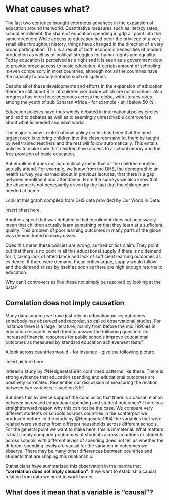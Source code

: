 # What causes what?

<!-- ## Contents -->

<!-- In this lecture we discuss what causation means in a statistical sense, why we need be careful to distinguish between causation and correlation. -->

<!-- 1. Causation in a statistical sense means that when we intervene, the chances of different outcomes vary systematically. -->
<!-- 2. Causation is difficult to establish statistically, but well designed randomized trials are the best available framework. -->
<!-- 3.Principles that helped clinical trials to identify effects. -->
<!-- 4, Observational data may have background factors influencing the apparent relationships between exposure and outcome which may be either observed confounders or lurking factors. -->
<!-- 5. Statistical methods do not suspend judgment which is always required for the confidence with which causation can be claimed. -->

<!-- ## Outcome -->

<!-- This is a conceptually difficult topic. It is, however, not technically difficult but it will need lots of examples. Fortunately there are many good (and bad) real world examples that I hope will stick with the students as reference examples after the course. Students should understand the idea of randomized trials and observational studies as well as the general ideas of comparison in statistical analysis. -->

The last two centuries brought enormous advances in the expansion of education around the
world. Quantitative measures such as literacy rates, school enrollment, the share of 
education spending in gdp all point into the same direction: While access to education
had been the privilege of a very small elite throughout history, things have changed
in the direction of a very broad participation. This is a result of both economic
necessities of modern production as well as of political struggles for human rights and
equality. Today education is perceived as a right and it is seen as a government duty to
provide broad access to basic education. A certain amount of schooling is even compulsory in
most countries, although not all the countries have the capacity to broadly enforce such obligations.

Despite all of these developments and efforts in the 
expansion of education there are still about 8 % of children worldwide 
which are not in school.
Also progress has been heterogeneous across the globe, with literacy rates
among the youth of sub Saharan Africa - for example - still below 50 %.

Education policies have thus widely debated in international policy circles and 
lead to debates as well as to seemingly unresolvable controveries about what is needed
and what works.

The majority view in international policy circles has been that the most urgent need is
to bring children into the class room and let them be taught by well trained teachers and
the rest will follow automatically. This entails policies to make sure that children have
access to a school nearby and the free provision of basic education.

But enrollment does not automatically mean that all the children enrolled actually attend.
For example, we know from the DHS, the demographic an health survey you learned about
in previous lectures, that there is a gap between enrollment and attendance. From the
surveys we also know that the absence is not necessarily driven by the fact that the
children are needed at home. 

Look at this graph compiled from DHS data provided by Our World in Data:

insert chart here.

Another aspect that was debated is that enrollment does not necessarily mean that children
actually learn something or that they learn at a sufficient quality. This problem of poor 
learning outcomes in many parts of the globe was demonstrated in many cases.

Does this mean these policies are wrong, as their critics claim. They point out that there
is no point in all this educational supply if  there is no demand 
for it, taking lack of attendance and lack of sufficient learning 
outcomes as evidence. If there were demand, these
critics argue, supply would follow and the demand arises by itself as soon as there are
high enough returns to education.

Why can't controversies like these not simply be resolved by looking at the data?

## Correlation does not imply causation

Many data sources we have just rely on education policy outcomes somebody has observed and
recorder, so called observational studies. For instance there is a large literature, 
mainly from before the mid 1990ies in education research, which tried to answer 
the following question: Do increased financial resources for public 
schools improve educational outcomes as measured by standard education achievement tests?

A look across countries would - for instance - give the following picture.

insert picture here

Indeed a study by @Hedgesetal1994 confirmed patterns like these. There is strong
evidence that education spending and educational outcomes are positively correlated.
Remember our discussion of measuring the relation between two variables in section 3.5?

But does this evidence support the conclusion that there is a causal relation between 
increased educational spending and student outcomes? There is a straightforward reason why
this can not be the case. We compare very different students or schools accross countries in
the scatterplot we produced before. In the study by @Hedgesetal1994 the variables that were
related were students from different households across different schools. For
the general point we want to make here, this is immaterial. What matters is that simply comparing outcomes of students across countries or students across schools with different
levels of spending does not tell us whether the different spending levels are causal for the
variation in outcomes we observe. There may be many other differences between countries and
students that are shaping this relationship.

Statisticians have summarized this observation in the mantra 
that **"correlation does not imply causation"**. If we want to 
establish a causal relation from data we need to work harder.

## What does it mean that a variable is "causal"?